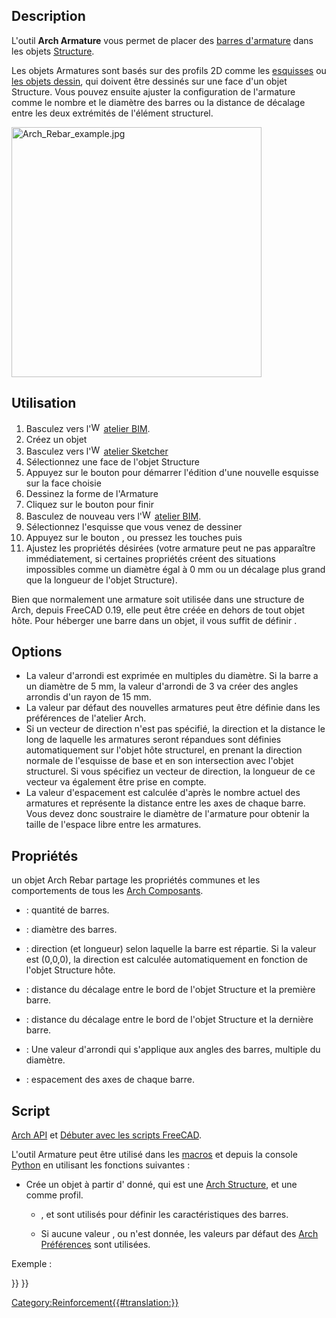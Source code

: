 <languages/>

{{Docnav/fr
|[[Arch_Equipment/fr|Équipement]]
|[[Reinforcement_StraightRebar/fr|Armature droite]]
|[[BIM_Workbench/fr|Atelier BIM]]
|IconL=Arch_Equipment.svg
|IconR=Reinforcement_StraightRebar.svg
|IconC=Workbench_BIM.svg
}}

{{Docnav/fr
|
|[[Reinforcement_StraightRebar/fr|Armature droite]]
|[[Reinforcement_Workbench/fr|Atelier Reinforcement]]
|IconL=
|IconR=Reinforcement_StraightRebar.svg
|IconC=Reinforcement_Workbench.svg
}}

{{VeryImportantMessage|Cette commande fait partie de l'ensemble intégré de l'[[BIM_Workbench/fr|atelier BIM]] avec la V1.0<br>
Cette page a été mise à jour pour cette version.}}

{{GuiCommand/fr
|Name=Arch_Rebar
|Name/fr=Arch Armature
|MenuLocation=3D/BIM → Outils d'armatures → Armature personnalisée
|Workbenches=[[BIM_Workbench/fr|BIM]], [[Reinforcement_Workbench/fr|Reinforcement]]
|Shortcut={{KEY|R}} {{KEY|B}}
|SeeAlso=
}}

==Description==

L'outil '''Arch Armature''' vous permet de placer des [http://fr.wikipedia.org/wiki/Armature_%28technique%29 barres d'armature] dans les objets [[Arch_Structure/fr|Structure]].

Les objets Armatures sont basés sur des profils 2D comme les [[Sketcher_Workbench/fr|esquisses]] ou [[Draft_Workbench/fr|les objets dessin]], qui doivent être dessinés sur une face d'un objet Structure. Vous pouvez ensuite ajuster la configuration de l'armature comme le nombre et le diamètre des barres ou la distance de décalage entre les deux extrémités de l'élément structurel.

[[Image:Arch Rebar example.jpg|400px]]
{{Caption|L'image ci dessus montre un objet structurel, sur lequel deux esquisses sont dessinées, qui définissent le chemin des barre de fer. Ces deux esquisses sont ensuite transformées en objet Armature.}}

<span id="Usage"></span>
==Utilisation==

# Basculez vers l'[[Image:Workbench_BIM.svg|16px]] [[BIM_Workbench/fr|atelier BIM]].
# Créez un  objet {{Button|[[Image:Arch_Structure.svg|16px]] [[Arch_Structure/fr|Arch Structure]]}}
# Basculez vers l'[[Image:Workbench_Sketcher.svg|16px]] [[Sketcher_Workbench/fr|atelier Sketcher]]
# Sélectionnez une face de l'objet Structure
# Appuyez sur le bouton {{Button|[[Image:Sketcher_NewSketch.svg|16px]] [[Sketcher_NewSketch/fr|Sketcher Créer une nouvelle esquisse]]}} pour démarrer l'édition d'une nouvelle esquisse sur la face choisie
# Dessinez la forme de l'Armature
# Cliquez sur le bouton {{Button|[[Image:Sketcher_LeaveSketch.svg|16px]] [[Sketcher_LeaveSketch/fr|Sketcher Sortir de l'edition de l'esquisse]]}} pour finir
# Basculez de nouveau vers l'[[Image:Workbench_BIM.svg|16px]] [[BIM_Workbench/fr|atelier BIM]].
# Sélectionnez l'esquisse que vous venez de dessiner
# Appuyez sur le bouton {{Button|[[Image:Arch_Rebar.svg|16px]] [[Arch_Rebar/fr|Arch Armature personnalisée]]}}, ou pressez les touches {{KEY|R}} puis {{KEY|B}}
# Ajustez les propriétés désirées (votre armature peut ne pas apparaître immédiatement, si certaines propriétés créent des situations impossibles comme un diamètre égal à 0 mm ou un décalage plus grand que la longueur de l'objet Structure).

Bien que normalement une armature soit utilisée dans une structure de Arch, depuis FreeCAD 0.19, elle peut être créée en dehors de tout objet hôte. Pour héberger une barre dans un objet, il vous suffit de définir {{PropertyData|Host}}.

==Options==

* La valeur d'arrondi est exprimée en multiples du diamètre. Si la barre a un diamètre de 5 mm, la valeur d'arrondi de 3 va créer des angles arrondis d'un rayon de 15 mm.
* La valeur par défaut des nouvelles armatures peut être définie dans les préférences de l'atelier Arch.
* Si un vecteur de direction n'est pas spécifié, la direction et la distance le long de laquelle les armatures seront répandues sont définies automatiquement sur l'objet hôte structurel, en prenant la direction normale de l'esquisse de base et en son intersection avec l'objet structurel. Si vous spécifiez un vecteur de direction, la longueur de ce vecteur va également être prise en compte.
* La valeur d'espacement est calculée d'après le nombre actuel des armatures et représente la distance entre les axes de chaque barre. Vous devez donc soustraire le diamètre de l'armature pour obtenir la taille de l'espace libre entre les armatures.

<span id="Properties"></span>
==Propriétés==

un objet Arch Rebar partage les propriétés communes et les comportements de tous les [[Arch_Component/fr|Arch Composants]].

* {{PropertyData|Amount}} : quantité de barres.
* {{PropertyData|Diameter}} : diamètre des barres.
* {{PropertyData|Direction}} : direction (et longueur) selon laquelle la barre est répartie. Si la valeur est (0,0,0), la direction est calculée automatiquement en fonction de l'objet Structure hôte.
* {{PropertyData|Offset Start}} : distance du décalage entre le bord de l'objet Structure et la première barre.
* {{PropertyData|Offset End}} : distance du décalage entre le bord de l'objet Structure et la dernière barre.
* {{PropertyData|Rounding}} : Une valeur d'arrondi qui s'applique aux angles des barres, multiple du diamètre.
* {{PropertyData|Spacing}} : espacement des axes de chaque barre.

<span id="Scripting"></span>
==Script==

{{Emphasis|Voir aussi :}} [[Arch_API/fr|Arch API]] et [[FreeCAD_Scripting_Basics/fr|Débuter avec les scripts FreeCAD]].

L'outil Armature peut être utilisé dans les [[Macros/fr|macros]] et depuis la console [[Python/fr|Python]] en utilisant les fonctions suivantes :

{{Code|code=
Rebar = makeRebar(baseobj=None, sketch=None, diameter=None, amount=1, offset=None, name="Rebar")
}}

* Crée un objet {{incode|Rebar}} à partir d'{{incode|objet de base}} donné, qui est une [[Arch Structure/fr|Arch Structure]], et une {{incode|sketch}} comme profil.
** {{incode|diameter}}, {{incode|amount}} et {{incode|offset}} sont utilisés pour définir les caractéristiques des barres.
** Si aucune valeur {{incode|diameter}}, {{incode|amount}} ou {{incode|offset}} n'est donnée, les valeurs par défaut des [[Arch Preferences/fr|Arch Préférences]] sont utilisées.

Exemple :

{{Code|code=
import FreeCAD, Arch, Part

Structure = Arch.makeStructure(None, length=1000, width=1000, height=3000)
Structure.ViewObject.Transparency = 80
FreeCAD.ActiveDocument.recompute()

p1 = FreeCAD.Vector(-400, 400, 0)
p2 = FreeCAD.Vector(400, 400, 0)
Sketch = FreeCAD.ActiveDocument.addObject('Sketcher::SketchObject', 'Sketch')
Sketch.MapMode = "FlatFace"
Sketch.AttachmentSupport = [(Structure, "Face6")]
Sketch.addGeometry(Part.LineSegment(p1, p2))
FreeCAD.ActiveDocument.recompute()

Rebar = Arch.makeRebar(Structure, Sketch, diameter=80, amount=7, offset=50)
Rebar.OffsetStart = 100
Rebar.OffsetEnd = 100
FreeCAD.ActiveDocument.recompute()
}}


{{Docnav/fr
|
|[[Reinforcement_StraightRebar/fr|Armature droite]]
|[[Reinforcement_Workbench/fr|Atelier Reinforcement]]
|IconL=
|IconR=Reinforcement_StraightRebar.svg
|IconC=Reinforcement_Workbench.svg
}}

{{Docnav/fr
|[[Arch_Equipment/fr|Équipement]]
|[[Reinforcement_StraightRebar/fr|Armature droite]]
|[[BIM_Workbench/fr|Atelier BIM]]
|IconL=Arch_Equipment.svg
|IconR=Reinforcement_StraightRebar.svg
|IconC=Workbench_BIM.svg
}}

[[Category:Reinforcement{{#translation:}}]]
{{BIM_Tools_navi{{#translation:}}}}
{{Userdocnavi{{#translation:}}}}
